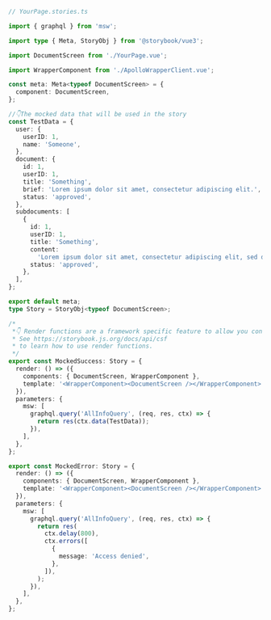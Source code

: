 ```ts
// YourPage.stories.ts

import { graphql } from 'msw';

import type { Meta, StoryObj } from '@storybook/vue3';

import DocumentScreen from './YourPage.vue';

import WrapperComponent from './ApolloWrapperClient.vue';

const meta: Meta<typeof DocumentScreen> = {
  component: DocumentScreen,
};

//👇The mocked data that will be used in the story
const TestData = {
  user: {
    userID: 1,
    name: 'Someone',
  },
  document: {
    id: 1,
    userID: 1,
    title: 'Something',
    brief: 'Lorem ipsum dolor sit amet, consectetur adipiscing elit.',
    status: 'approved',
  },
  subdocuments: [
    {
      id: 1,
      userID: 1,
      title: 'Something',
      content:
        'Lorem ipsum dolor sit amet, consectetur adipiscing elit, sed do eiusmod tempor incididunt ut labore et dolore magna aliqua.',
      status: 'approved',
    },
  ],
};

export default meta;
type Story = StoryObj<typeof DocumentScreen>;

/*
 *👇 Render functions are a framework specific feature to allow you control on how the component renders.
 * See https://storybook.js.org/docs/api/csf
 * to learn how to use render functions.
 */
export const MockedSuccess: Story = {
  render: () => ({
    components: { DocumentScreen, WrapperComponent },
    template: '<WrapperComponent><DocumentScreen /></WrapperComponent>',
  }),
  parameters: {
    msw: [
      graphql.query('AllInfoQuery', (req, res, ctx) => {
        return res(ctx.data(TestData));
      }),
    ],
  },
};

export const MockedError: Story = {
  render: () => ({
    components: { DocumentScreen, WrapperComponent },
    template: '<WrapperComponent><DocumentScreen /></WrapperComponent>',
  }),
  parameters: {
    msw: [
      graphql.query('AllInfoQuery', (req, res, ctx) => {
        return res(
          ctx.delay(800),
          ctx.errors([
            {
              message: 'Access denied',
            },
          ]),
        );
      }),
    ],
  },
};
```
